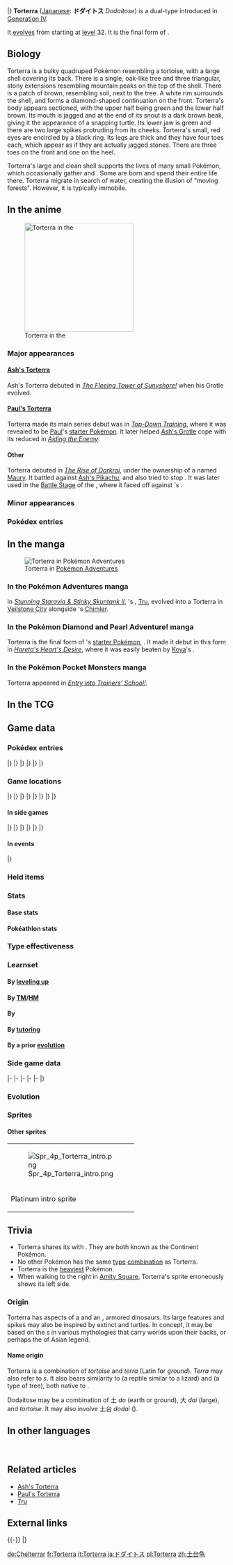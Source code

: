 {{PokémonPrevNext/Head|type=Grass|type2=Ground}}
{{PokémonPrevNext/Pokémon|type=Grass|prevnum=388|prev=Grotle|nextnum=390|next=Chimchar|roundleft=tl|roundright=tr}}
{{PokémonPrevNext/Disambig|species=Torterra}}
|}
{{Pokémon Infobox
|name=Torterra
|jname=ドダイトス
|jtranslit=Dodaitosu
|tmname=Dodaitose
|ndex=389
|sdex=003
|abrow=054
|obrow=141
|typebox=1
|type1=Grass
|type2=Ground
|category=Continent
|height-ftin=7'03"
|height-m=2.2
|weight-lbs=683.4
|weight-kg=310.0
|abilityn=d
|ability1=Overgrow
|abilityd=Shell Armor
|egggroupn=2
|egggroup1=Monster
|egggroup2=Grass
|eggcycles=20
|evtotal=3
|evat=2
|evde=1
|expyield=236
|oldexp=208
|lv100exp=1,059,860
|gendercode=31
|color=Green
|catchrate=45
|body=08
|pokefordex=torterra
|generation=4
|friendship=70
}}
'''Torterra''' ([[List of Japanese Pokémon names|Japanese]]: '''ドダイトス''' ''Dodaitose'') is a dual-type {{2t|Grass|Ground}} {{OBP|Pokémon|species}} introduced in [[Generation IV]].

It [[Evolution|evolves]] from {{p|Grotle}} starting at [[level]] 32. It is the final form of {{p|Turtwig}}.

==Biology==
Torterra is a bulky quadruped Pokémon resembling a tortoise, with a large shell covering its back. There is a single, oak-like tree and three triangular, stony extensions resembling mountain peaks on the top of the shell. There is a patch of brown, resembling soil, next to the tree. A white rim surrounds the shell, and forms a diamond-shaped continuation on the front. Torterra's body appears sectioned, with the upper half being green and the lower half brown. Its mouth is jagged and at the end of its snout is a dark brown beak, giving it the appearance of a snapping turtle. Its lower jaw is green and there are two large spikes protruding from its cheeks. Torterra's small, red eyes are encircled by a black ring. Its legs are thick and they have four toes each, which appear as if they are actually jagged stones. There are three toes on the front and one on the heel.

Torterra's large and clean shell supports the lives of many small Pokémon, which occasionally gather and {{wp|commensalism|build their nests upon the shell}}. Some are born and spend their entire life there. Torterra migrate in search of water, creating the illusion of "moving forests". However, it is typically immobile.

==In the anime==
[[File:Ash Torterra.png|250px|thumb|left|Torterra in the {{pkmn|anime}}]]
===Major appearances===
====[[Ash's Torterra]]====
Ash's Torterra debuted in ''[[DP166|The Fleeing Tower of Sunyshore!]]'' when his Grotle evolved.

====[[Paul's Torterra]]====
Torterra made its main series debut was in ''[[DP040|Top-Down Training]]'', where it was revealed to be [[Paul]]'s [[starter Pokémon]]. It later helped [[Ash's Grotle]] cope with its reduced {{stat|Speed}} in ''[[DP100|Aiding the Enemy]]''.

====Other====
Torterra debuted in ''[[M10|The Rise of Darkrai]]'', under the ownership of a {{pkmn|Coordinator}} named [[Maury]]. It battled against [[Ash's Pikachu]], and also tried to stop {{OBP|Darkrai|M10}}. It was later used in the [[Contest Battle|Battle Stage]] of the {{to|Alamos}} {{pkmn|Contest}}, where it faced off against {{OBP|Kai|M10}}'s {{p|Empoleon}}.

===Minor appearances===

===Pokédex entries===
{{Animedexheader|Sinnoh}}
{{Animedexbody|DP040|Torterra|Ash's Pokédex|Torterra, the Continent Pokémon. Torterra is the final evolved form of {{p|Turtwig}}. Sometimes small Pokémon will gather to make their nests on Torterra's back.}}
{{Animedexbody|DP166|Torterra|Dawn's Pokédex|Torterra, the Continent Pokémon. Its large back and sanitary nature offer an ideal place for smaller Pokémon to build their nests.}}
{{Animedexfooter/Pokémon|''Diamond & Pearl''|Sinnoh}}

==In the manga==
[[File:Tru Torterra.png|thumb|Torterra in [[Pokémon Adventures]]]]
===In the Pokémon Adventures manga===
{{main|Tru}}
In ''[[PS359|Stunning Staravia & Stinky Skuntank II]]'', {{adv|Diamond}}'s {{p|Grotle}}, [[Tru]], evolved into a Torterra in [[Veilstone City]] alongside {{adv|Pearl}}'s [[Chimler]].

===In the Pokémon Diamond and Pearl Adventure! manga===
Torterra is the final form of {{OBP|Jun|DPA}}'s [[starter Pokémon]], {{p|Turtwig}}. It made it debut in this form in ''[[DPA24|Hareta's Heart's Desire]]'', where it was easily beaten by [[Koya]]'s {{p|Absol}}.

===In the Pokémon Pocket Monsters manga===
Torterra appeared in ''[[PMDP07|Entry into Trainers' School!]]''.

==In the TCG==
{{main|Torterra (TCG)}}

==Game data==
===Pokédex entries===
{{Dex/Header|type=Grass|type2=Ground}}
{{Dex/NA|gen=IV}}
{{Dex/Gen|gen=IV}}
{{Dex/Entry1|v=Diamond|entry=Small Pokémon occasionally gather on its unmoving back to begin building their nests.}}
{{Dex/Entry1|v=Pearl|entry=Groups of this Pokémon migrating in search of water have been mistaken for "moving forests."}}
{{Dex/Entry1|v=Platinum|entry=Some Pokémon are born on a Torterra's back and spend their entire life there.}}
{{Dex/Entry2|v=HeartGold|v2=SoulSilver|entry=Ancient people imagined that beneath the ground, a gigantic Torterra dwelled.}}
|}
|}
{{Dex/Gen|gen=V}}
{{Dex/Entry2|v=Black|v2=White|t=FFF|entry=Some Pokémon are born on a Torterra's back and spend their entire life there.}}
{{Dex/Entry2|v=Black 2|v2=White 2|t=FFF|entry=Some Pokémon are born on a Torterra's back and spend their entire life there.}}
|}
|}
{{Dex/Gen|gen=VI}}
{{Dex/Entry1|v=X|t=FFF|entry=Ancient people imagined that beneath the ground, a gigantic Torterra dwelled.}}
{{Dex/Entry1|v=Y|entry=Small Pokémon occasionally gather on its unmoving back to begin building their nests.}}
{{Dex/Entry1|v=Omega Ruby|t=fff|entry=Ancient people imagined that beneath the ground, a gigantic Torterra dwelled.}}
{{Dex/Entry1|v=Alpha Sapphire|t=FFF|entry=Small Pokémon occasionally gather on its unmoving back to begin building their nests.}}
|}
|}
{{Dex/Footer}}

===Game locations===
{{Availability/Header|type=Grass|type2=Ground}}
{{Availability/NA|gen=IV}}
{{Availability/Gen|gen=IV}}
{{Availability/Entry2|v=Diamond|v2=Pearl|area=[[Evolution|Evolve]] {{p|Grotle}}}}
{{Availability/Entry1|v=Platinum|area=[[Evolution|Evolve]] {{p|Grotle}}}}
{{Availability/Entry2/None|v=HeartGold|v2=SoulSilver}}
|}
|}
{{Availability/Gen|gen=V}}
{{Availability/Entry2/None|v=Black|v2=White|area=[[Evolution|Evolve]] from the [[List of Pokémon Global Link promotions/Pokémon#Turtwig|Global Link event]] {{p|Turtwig}}}}
{{Availability/Entry2/None|v=Black 2|v2=White 2|area=[[Evolution|Evolve]] from the [[List of Pokémon Global Link promotions/Pokémon#Turtwig|Global Link event]] {{p|Turtwig}}}}
|}
|}
{{Availability/Gen|gen=VI}}
{{Availability/Entry2/None|v=X|v2=Y}}
{{Availability/Entry2|v=Omega Ruby|v2=Alpha Sapphire|t=fff|t2=fff|area=[[Evolution|Evolve]] {{p|Grotle}}}}
|}
|}
{{Availability/Gen|gen=VII}}
{{Availability/Entry2/None|v=Sun|v2=Moon}}
{{Availability/Entry2|v=Ultra Sun|v2=Ultra Moon|area=[[Evolution|Evolve]] {{p|Grotle}}}}
|}
|}
{{Availability/Footer}}

====In side games====
{{Availability/Header|type=Grass|type2=Ground}}
{{Availability/NA|gen=IV}}
{{Availability/Gen|gen=IV}}
{{Availability/Entry2|v=MD Time|v2=MD Darkness|link=Pokémon Mystery Dungeon: Explorers of Time and Explorers of Darkness|area=[[Mystifying Forest]] (B1-B13), [[Mystery Jungle]] (B1-B29)}}
{{Availability/Entry1|v=MD Sky|link=Pokémon Mystery Dungeon: Explorers of Sky|area=[[Mystifying Forest]] (B1-B13), [[Mystery Jungle]] (B1-B29)}}
{{Availability/Entry1|v=Ranger: SoA|link=Pokémon Ranger: Shadows of Almia|color={{SoA color}}|area=[[Vien Forest]]}}
{{Availability/Entry1|v=Rumble|color={{fire color}}|area=[[Silent Forest]] Advanced Mode A & S}}
{{Availability/Entry1|v=PokéPark Wii|link=PokéPark Wii: Pikachu's Adventure|color={{grass color}}|area=[[Meadow Zone]]}}
{{Availability/Entry1|v=Ranger: GS|link=Pokémon Ranger: Guardian Signs|color={{GS color}}|area=[[Rand's House]]}}
|}
|}
{{Availability/Gen|gen=V}}
{{Availability/Entry1|1|v=Rumble Blast|color={{fire color}}|area=Desert: [[Sunny Seashore]]}}
{{Availability/Entry1|1|v=Rumble U|color={{fire color}}|area=[[Adventure Area#Grab and Go!|Adventure Area: Grab and Go!]] <small>(Boss)</small>, [[Variety Battle#A Battle in the Tower|Variety Battle: A Battle in the Tower]]}}
|}
|}
{{Availability/Gen|gen=VI}}
{{Availability/Entry1|1|v=Battle Trozei|color={{defense color}}|area=[[Mysterious Fountain#Stage 5|Mysterious Fountain: Stage 5]]}}
{{Availability/Entry1|1|v=Shuffle|color={{beauty color}}|area=[[Marron Trail|Marron Trail: Stage 690]]}}
{{Availability/Entry1|1|v=Rumble World|color={{fire color}}|area=[[Dark Land#Boundless Prairie|Dark Land: Boundless Prairie]] <small>(Back Boss)</small>}}
{{Availability/Entry1|1|v=Picross|color={{skill color light}}|area=[[Pokémon Picross Stages#Area 24|Area 24: Stage 10]]}}
|}
|}
{{Availability/Footer}}

====In events====
{{eventAvail/h|type=Grass|type2=Ground}}
{{eventAvail|{{gameabbrev5|BWB2W2}}|Pokémon Center 15th Anniversary Torterra|Japanese|Japan|100|June 5 to 11, 2013;<br>July 3 to 7, 2013|link=List of local Japanese event Pokémon distributions in Generation V#Torterra}}
|}

===Held items===
{{HeldItems
|type=Grass
|type2=Ground
|event1=Choice Band|event1type=None|event1rar=100
}}

===Stats===
====Base stats====
{{BaseStats
|type=Grass
|type2=Ground
|HP=      95
|Attack= 109
|Defense=105
|SpAtk=   75
|SpDef=   85
|Speed=   56}}

====Pokéathlon stats====
{{Pokéthlon
|type=Grass
|type2=Ground
|Speed=1
|SpeedMax=2
|Power=5
|PowerMax=5
|Technique=3
|TechniqueMax=3
|Stamina=5
|StaminaMax=5
|Jump=2
|JumpMax=2
}}

===Type effectiveness===
{{TypeEffectiveness
|type1=Grass
|type2=Ground
|Normal=  100
|Fighting=100
|Flying=  200
|Poison=  100
|Ground=   50
|Rock=     50
|Bug=     200
|Ghost=   100
|Steel=   100
|Fire=    200
|Water=   100
|Grass=   100
|Electric=  0
|Psychic= 100
|Ice=     400
|Dragon=  100
|Dark=    100
|Fairy=   100
|notes=yes
|ground=yes
|newelectric=½}}

===Learnset===
====By [[Level|leveling up]]====
{{learnlist/levelh/7|Torterra|Grass|Ground|4}}
{{learnlist/level7|1|Earthquake|Ground|Physical|100|100|10||'''}}
{{learnlist/level7|1|Wood Hammer|Grass|Physical|120|100|15||'''}}
{{learnlist/level7|1|Tackle|Normal|Physical|40|100|35}}
{{learnlist/level7|1|Withdraw|Water|Status|&mdash;|&mdash;|40}}
{{learnlist/level7|1|Absorb|Grass|Special|20|100|25||'''}}
{{learnlist/level7|1|Razor Leaf|Grass|Physical|55|95|25||'''}}
{{learnlist/level7|{{tt|Evo.|Learned upon evolving}}|Earthquake|Ground|Physical|100|100|10||'''}}
{{learnlist/level7|5|Withdraw|Water|Status|&mdash;|&mdash;|40}}
{{learnlist/level7|9|Absorb|Grass|Special|20|100|25||'''}}
{{learnlist/level7|13|Razor Leaf|Grass|Physical|55|95|25||'''}}
{{learnlist/level7|17|Curse|Ghost|Status|&mdash;|&mdash;|10}}
{{learnlist/level7|22|Bite|Dark|Physical|60|100|25}}
{{learnlist/level7|27|Mega Drain|Grass|Special|40|100|15||'''}}
{{learnlist/level7|33|Leech Seed|Grass|Status|&mdash;|90|10}}
{{learnlist/level7|39|Synthesis|Grass|Status|&mdash;|&mdash;|5}}
{{learnlist/level7|45|Crunch|Dark|Physical|80|100|15}}
{{learnlist/level7|51|Giga Drain|Grass|Special|75|100|10||'''}}
{{learnlist/level7|57|Leaf Storm|Grass|Special|130|90|5||'''}}
{{learnlist/levelf/7|Torterra|Grass|Ground|4}}

====By [[TM]]/[[HM]]====
{{learnlist/tmh/7|Torterra|Grass|Ground|4}}
{{learnlist/tm7|TM01|Work Up|Normal|Status|&mdash;|&mdash;|30}}
{{learnlist/tm7|TM05|Roar|Normal|Status|&mdash;|&mdash;|20}}
{{learnlist/tm7|TM06|Toxic|Poison|Status|&mdash;|90|10}}
{{learnlist/tm7|TM10|Hidden Power|Normal|Special|60|100|15}}
{{learnlist/tm7|TM11|Sunny Day|Fire|Status|&mdash;|&mdash;|5}}
{{learnlist/tm7|TM15|Hyper Beam|Normal|Special|150|90|5}}
{{learnlist/tm7|TM16|Light Screen|Psychic|Status|&mdash;|&mdash;|30}}
{{learnlist/tm7|TM17|Protect|Normal|Status|&mdash;|&mdash;|10}}
{{learnlist/tm7|TM20|Safeguard|Normal|Status|&mdash;|&mdash;|25}}
{{learnlist/tm7|TM21|Frustration|Normal|Physical|&mdash;|100|20}}
{{learnlist/tm7|TM22|Solar Beam|Grass|Special|120|100|10||'''}}
{{learnlist/tm7|TM26|Earthquake|Ground|Physical|100|100|10||'''}}
{{learnlist/tm7|TM27|Return|Normal|Physical|&mdash;|100|20}}
{{learnlist/tm7|TM32|Double Team|Normal|Status|&mdash;|&mdash;|15}}
{{learnlist/tm7|TM33|Reflect|Psychic|Status|&mdash;|&mdash;|20}}
{{learnlist/tm7|TM37|Sandstorm|Rock|Status|&mdash;|&mdash;|10}}
{{learnlist/tm7|TM39|Rock Tomb|Rock|Physical|60|95|15}}
{{learnlist/tm7|TM42|Facade|Normal|Physical|70|100|20}}
{{learnlist/tm7|TM44|Rest|Psychic|Status|&mdash;|&mdash;|10}}
{{learnlist/tm7|TM45|Attract|Normal|Status|&mdash;|100|15}}
{{learnlist/tm7|TM48|Round|Normal|Special|60|100|15}}
{{learnlist/tm7|TM53|Energy Ball|Grass|Special|90|100|10||'''}}
{{learnlist/tm7|TM68|Giga Impact|Normal|Physical|150|90|5}}
{{learnlist/tm7|TM69|Rock Polish|Rock|Status|&mdash;|&mdash;|20}}
{{learnlist/tm7|TM71|Stone Edge|Rock|Physical|100|80|5}}
{{learnlist/tm7|TM75|Swords Dance|Normal|Status|&mdash;|&mdash;|20}}
{{learnlist/tm7|TM78|Bulldoze|Ground|Physical|60|100|20||'''}}
{{learnlist/tm7|TM80|Rock Slide|Rock|Physical|75|90|10}}
{{learnlist/tm7|TM86|Grass Knot|Grass|Special|&mdash;|100|20||'''}}
{{learnlist/tm7|TM87|Swagger|Normal|Status|&mdash;|85|15}}
{{learnlist/tm7|TM88|Sleep Talk|Normal|Status|&mdash;|&mdash;|10}}
{{learnlist/tm7|TM90|Substitute|Normal|Status|&mdash;|&mdash;|10}}
{{learnlist/tm7|TM96|Nature Power|Normal|Status|&mdash;|&mdash;|20}}
{{learnlist/tm7|TM100|Confide|Normal|Status|&mdash;|&mdash;|20}}
{{learnlist/tmf/7|Torterra|Grass|Ground|4}}

====By {{pkmn|breeding}}====
{{learnlist/breedh/7|Torterra|Grass|Ground|4}}
{{learnlist/breed7|{{MSP|079|Slowpoke}}{{MSP|080|Slowbro}}{{MSP|143|Snorlax}}|Amnesia|Psychic|Status|&mdash;|&mdash;|20}}
{{learnlist/breed7|{{MSP|131|Lapras}}{{MSP|143|Snorlax}}{{MSP|152|Chikorita}}{{MSP|153|Bayleef}}{{MSP|154|Meganium}}{{MSP|357|Tropius}}<br>{{MSP|713|Avalugg}}{{MSP|776|Turtonator}}|Body Slam|Normal|Physical|85|100|15}}
{{learnlist/breed7|{{MSP|001|Bulbasaur}}{{MSP|002|Ivysaur}}{{MSP|003|Venusaur}}{{MSP|104|Cubone}}{{MSP|105|Marowak}}{{MSP|191|Sunkern}}<br>{{MSP|192|Sunflora}}{{MSP|304|Aron}}{{MSP|305|Lairon}}{{MSP|306|Aggron}}{{MSP|712|Bergmite}}{{MSP|713|Avalugg}}|Double-Edge|Normal|Physical|120|100|15}}
{{learnlist/breed7|{{MSP|034|Nidoking}}|Earth Power|Ground|Special|90|100|10||'''}}
{{learnlist/breed7|{{MSP|043|Oddish}}{{MSP|044|Gloom}}{{MSP|114|Tangela}}{{MSP|465|Tangrowth}}{{MSP|407|Roserade}}{{MSP|764|Comfey}}|Grassy Terrain|Grass|Status|&mdash;|&mdash;|10}}
{{learnlist/breed7|{{MSP|001|Bulbasaur}}{{MSP|002|Ivysaur}}{{MSP|003|Venusaur}}{{MSP|043|Oddish}}{{MSP|044|Gloom}}{{MSP|046|Paras}}<br>{{MSP|047|Parasect}}{{MSP|069|Bellsprout}}{{MSP|070|Weepinbell}}{{MSP|114|Tangela}}{{MSP|465|Tangrowth}}{{MSP|191|Sunkern}}<br>{{MSP|192|Sunflora}}{{MSP|273|Seedot}}{{MSP|274|Nuzleaf}}{{MSP|285|Shroomish}}{{MSP|315|Roselia}}{{MSP|331|Cacnea}}<br>{{MSP|332|Cacturne}}{{MSP|357|Tropius}}{{MSP|420|Cherubi}}{{MSP|421|Cherrim}}{{MSP|455|Carnivine}}{{MSP|495|Snivy}}<br>{{MSP|496|Servine}}{{MSP|497|Serperior}}{{MSP|546|Cottonee}}{{MSP|547|Whimsicott}}{{MSP|556|Maractus}}{{MSP|590|Foongus}}<br>{{MSP|591|Amoonguss}}{{MSP|708|Phantump}}{{MSP|709|Trevenant}}{{MSP|753|Fomantis}}{{MSP|754|Lurantis}}{{MSP|764|Comfey}}|Growth|Normal|Status|&mdash;|&mdash;|20}}
{{learnlist/breed7|{{MSP|143|Snorlax}}{{MSP|304|Aron}}{{MSP|305|Lairon}}{{MSP|306|Aggron}}{{MSP|410|Shieldon}}{{MSP|411|Bastiodon}}|Heavy Slam|Steel|Physical|—|100|10|{{sup/7|USUM}}}}
{{learnlist/breed7|{{MSP|443|Gible}}{{MSP|444|Gabite}}{{MSP|445|Garchomp}}|Sand Tomb|Ground|Physical|35|85|15||'''}}
{{learnlist/breed7|{{MSP|001|Bulbasaur}}{{MSP|103|Exeggutor}}{{MSP|103A|Exeggutor}}{{MSP|191|Sunkern}}{{MSP|285|Shroomish}}{{MSP|286|Breloom}}|Seed Bomb|Grass|Physical|80|100|15||'''}}
{{learnlist/breed7|{{MSP|071|Victreebel}}{{MSP|455|Carnivine}}|Spit Up|Normal|Special|&mdash;|100|10}}
{{learnlist/breed7|{{MSP|071|Victreebel}}{{MSP|455|Carnivine}}|Stockpile|Normal|Status|&mdash;|&mdash;|20}}
{{learnlist/breed7|{{MSP|158|Totodile}}{{MSP|159|Croconaw}}{{MSP|160|Feraligatr}}{{MSP|621|Druddigon}}|Superpower|Fighting|Physical|120|100|5}}
{{learnlist/breed7|{{MSP|071|Victreebel}}{{MSP|455|Carnivine}}|Swallow|Normal|Status|&mdash;|&mdash;|10}}
{{learnlist/breed7|{{MSP|034|Nidoking}}{{MSP|104|Cubone}}{{MSP|105|Marowak}}{{MSP|105A|Marowak}}{{MSP|158|Totodile}}{{MSP|159|Croconaw}}<br>{{MSP|160|Feraligatr}}{{MSP|246|Larvitar}}{{MSP|247|Pupitar}}{{MSP|248|Tyranitar}}{{MSP|696|Tyrunt}}{{MSP|697|Tyrantrum}}|Thrash|Normal|Physical|120|100|10}}
{{learnlist/breed7|{{MSP|114|Tangela}}{{MSP|465|Tangrowth}}|Tickle|Normal|Status|&mdash;|100|20}}
{{learnlist/breed7|{{MSP|713|Avalugg}}|Wide Guard|Rock|Status|&mdash;|&mdash;|10}}
{{learnlist/breed7|{{MSP|001|Bulbasaur}}{{MSP|002|Ivysaur}}{{MSP|003|Venusaur}}{{MSP|102|Exeggcute}}{{MSP|187|Hoppip}}{{MSP|188|Skiploom}}<br>{{MSP|189|Jumpluff}}{{MSP|191|Sunkern}}{{MSP|192|Sunflora}}{{MSP|285|Shroomish}}{{MSP|420|Cherubi}}{{MSP|421|Cherrim}}|Worry Seed|Grass|Status|&mdash;|100|10}}
{{learnlist/breedf/7|Torterra|Grass|Ground|4}}

====By [[Move Tutor|tutoring]]====
{{learnlist/tutorh/7|Torterra|Grass|Ground|4}}
{{learnlist/tutor7|Block|Normal|Status|—|—|5|||no|yes}}
{{learnlist/tutor7|Earth Power|Ground|Special|90|100|10||'''|no|yes}}
{{learnlist/tutor7|Frenzy Plant|Grass|Special|150|90|5||'''|yes|yes}}
{{learnlist/tutor7|Giga Drain|Grass|Special|75|100|10||'''|no|yes}}
{{learnlist/tutor7|Grass Pledge|Grass|Special|80|100|10||'''|yes|yes}}
{{learnlist/tutor7|Iron Head|Steel|Physical|80|100|15|||no|yes}}
{{learnlist/tutor7|Iron Tail|Steel|Physical|100|75|15|||no|yes}}
{{learnlist/tutor7|Outrage|Dragon|Physical|120|100|10|||no|yes}}
{{learnlist/tutor7|Seed Bomb|Grass|Physical|80|100|15||'''|no|yes}}
{{learnlist/tutor7|Snore|Normal|Special|50|100|15|||no|yes}}
{{learnlist/tutor7|Stealth Rock|Rock|Status|—|—|20|||no|yes}}
{{learnlist/tutor7|Stomping Tantrum|Ground|Physical|75|100|10||'''|no|yes}}
{{learnlist/tutor7|Superpower|Fighting|Physical|120|100|5|||no|yes}}
{{learnlist/tutor7|Synthesis|Grass|Status|—|—|5|||no|yes}}
{{learnlist/tutor7|Worry Seed|Grass|Status|—|100|10|||no|yes}}
{{learnlist/tutorf/7|Torterra|Grass|Ground|4}}

====By a prior [[evolution]]====
{{Learnlist/prevoh/7|Torterra|Grass|Ground|4}}
{{Learnlist/prevo7null}}
{{Learnlist/prevof/7|Torterra|Grass|Ground|4}}

===Side game data===
{{Spindata/Head|type=Grass|type2=Ground}}
{{Spindata/MDTDS|col=6|type=Grass|ndex=389
|body=1
|rate=-12
|IQ=E
}}
|-
{{Spindata/Ranger SoA|col=6|type=Grass
|group=Grass
|assist=Grass
|field=Tackle
|fieldpower=4
|browser=It attacks by scattering leaves and shooting seeds.
}}
|-
{{Spindata/Ranger GS|col=6|type=Grass
|group=Grass
|assist=Grass
|field=Tackle
|fieldpower=4
|past=NA
|browser=It shoots leaves and grows vines to attack.
}}
|-
{{Spindata/Rumble|col=3|type=Grass
|att=3
|def=4
|speed=3
}}
{{Spindata/RumbleBlast|col=3|type=Grass
|att=3
|def=4
|speed=3
}}
|-
{{Spindata/PokéPark|col=6|type=Grass|ndex=389
|Pad=Torterra came to see the [[Meadow Zone]]. His favorite Attraction is {{DL|Attractions|Rhyperior's Bumper Burn}}!
}}
|-
{{Spindata/Battle Trozei|col=3|type=Grass|ndex=389
|power=3
|skill=True Strength
|skilldesc=Increases damage dealt when energy levels are half or less.
}}
{{Spindata/Shuffle|col=3|type=Grass|ndex=389|num=358
|min=70
|max=110
|raisemaxlevel=5
|skill=Cross Attack+
|skilldesc=Deals even more damage when making a + shaped match.
}}
|}

===Evolution===
{{Evobox-3
|type1=Grass
|type2=Ground
|pictype=art
|no1=387
|name1=Turtwig
|type1-1=Grass
|evo1={{bag|Rare Candy}}<br>{{color2|000|Level|Level 18}}
|no2=388
|name2=Grotle
|type1-2=Grass
|evo2={{bag|Rare Candy}}<br>{{color2|000|Level|Level 32}}
|no3=389
|name3=Torterra
|type1-3=Grass
|type2-3=Ground}}

===Sprites===
{{Spritebox/Header|type=Grass|type2=Ground}}
{{Spritebox/NA|gen=IV}}
{{Spritebox/4|ndex=389}}
{{Spritebox/5|ndex=389}}
{{Spritebox/6|ndex=389}}
{{Spritebox/7|ndex=389}}
{{Spritebox/Footer|389|Torterra}}

====Other sprites====
{| style="margin:auto; text-align:center; font-size: 80%; {{roundy|20px}} border: 2px solid #{{ground color dark}}; background: #{{grass color}};"
|-
| style="{{roundy|25px}} border: 2px solid #{{ground color dark}}; background: #{{grass color light}}; width:160px"| [[File:Spr 4p Torterra intro.png]]
|-
| Platinum intro sprite
|}

==Trivia==
* Torterra shares its {{pkmn|category}} with {{p|Groudon}}. They are both known as the Continent Pokémon.
* No other Pokémon has the same [[type]] [[List of Pokémon with unique type combinations|combination]] as Torterra.
* Torterra is the [[List of Pokémon by weight|heaviest]] {{type|Grass}} Pokémon.
* When walking to the right in [[Amity Square]], Torterra's sprite erroneously shows its left side.

===Origin===
{{Bulbanews|On the Origin of Species: Turtwig, Grotle and Torterra}}
Torterra has aspects of a {{wp|Chelydridae|snapping turtle}} and an {{wp|Ankylosauria|ankylosaur}}, armored dinosaurs. Its large features and spikes may also be inspired by extinct {{wp|Meiolania}} and {{wp|Proganochelys}} turtles. In concept, it may be based on the {{wp|World Turtle}}s in various mythologies that carry worlds upon their backs, or perhaps the {{wp|Black Tortoise}} of Asian legend.

====Name origin====
Torterra is a combination of ''tortoise'' and ''terra'' (Latin for ''ground''). ''Terra'' may also refer to ''{{wp|terrapin}}s''. It also bears similarity to ''{{wp|tuatara}}'' (a reptile similar to a lizard) and ''{{wp|totara}}'' (a type of tree), both native to {{pmin|New Zealand}}.

Dodaitose may be a combination of 土 ''do'' (earth or ground), 大 ''dai'' (large), and ''tortoise''. It may also involve 土台 ''dodai'' ({{wp|Foundation (engineering)|foundation}}).

==In other languages==
{{Other languages|type=Grass|type2=Ground
|ja= ドダイトス ''Dodaitose''|jameaning=From {{tt|土 ''do''|earth or ground}}, {{tt|大 ''dai''|large}}, {{tt|土台 ''dodai''|foundation}} and ''tortoise''
|fr=Torterra|frmeaning=Same as English name
|es=Torterra|esmeaning=Same as English name
|de=Chelterrar|demeaning=From {{tt|''Chelonia''|Greek for turtle}} and ''{{tt|terra|Latin for 'earth'}}''
|it=Torterra|itmeaning=Same as English name
|ko=토대부기 ''Todaibugi''|komeaning=From {{tt|토 (土)''to''|Earth}}, {{tt|대 (大)''dae''|large}}, and {{tt|거북이 ''geobugi''|turtle}}. Also involves {{tt|토대 ''todae''|foundation}}.
|zh_cmn=土台龜 / 土台龟 ''Tǔtáiguī''|zh_cmnmeaning=Can be taken as "Earth terrace tortoise".
<!--|zh_yue=土台龜 ''Tóutòihgwāi''|zh_yuemeaning=Same as Mandarin name-->
|hi=टोरटेरा ''Torterra''|himeaning=Transliteration of English name
}}
<br clear="left">

==Related articles==
* [[Ash's Torterra]]
* [[Paul's Torterra]]
* [[Tru]]

==External links==

{{-}}
{{PokémonPrevNext/Head|type=Grass|type2=Ground}}
{{PokémonPrevNext/Pokémon|type=Grass|prevnum=388|prev=Grotle|nextnum=390|next=Chimchar}}
|}
{{Project Pokédex notice}}

[[de:Chelterrar]]
[[fr:Torterra]]
[[it:Torterra]]
[[ja:ドダイトス]]
[[pl:Torterra]]
[[zh:土台龟]]